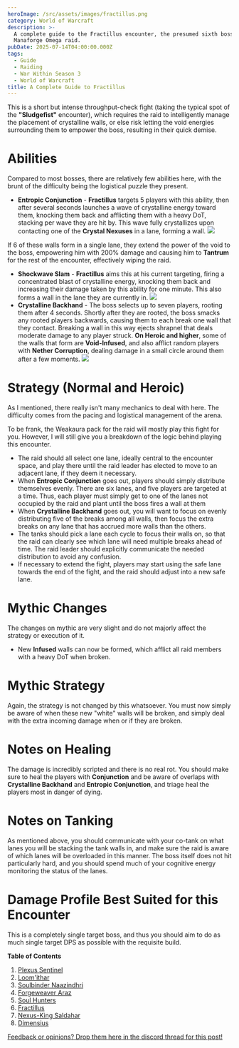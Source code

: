 ```yaml
---
heroImage: /src/assets/images/fractillus.png
category: World of Warcraft
description: >-
  A complete guide to the Fractillus encounter, the presumed sixth boss of the
  Manaforge Omega raid.
pubDate: 2025-07-14T04:00:00.000Z
tags:
  - Guide
  - Raiding
  - War Within Season 3
  - World of Warcraft
title: A Complete Guide to Fractillus
---
```


This is a short but intense throughput-check fight (taking the typical spot of the **"Sludgefist"** encounter), which requires the raid to intelligently manage the placement of crystalline walls, or else risk letting the void energies surrounding them to empower the boss, resulting in their quick demise.

# Abilities

Compared to most bosses, there are relatively few abilities here, with the brunt of the difficulty being the logistical puzzle they present.

* **Entropic Conjunction** - **Fractillus** targets 5 players with this ability, then after several seconds launches a wave of crystalline energy toward them, knocking them back and afflicting them with a heavy DoT, stacking per wave they are hit by.  This wave fully crystallizes upon contacting one of the **Crystal Nexuses** in a lane, forming a wall. <img src="https://s3.us-east-1.amazonaws.com/cdn.shawnzhome.com/shawnzhome/videos/MO/fractillus/entropiconjunction.webp" />

If 6 of these walls form in a single lane, they extend the power of the void to the boss, empowering him with 200% damage and causing him to **Tantrum** for the rest of the encounter, effectively wiping the raid.

* **Shockwave Slam** - **Fractillus** aims this at his current targeting, firing a concentrated blast of crystalline energy, knocking them back and increasing their damage taken by this ability for one minute. This also forms a wall in the lane they are currently in. <img src="https://s3.us-east-1.amazonaws.com/cdn.shawnzhome.com/shawnzhome/videos/MO/fractillus/shockwaveslam.webp" />
* **Crystalline Backhand** - The boss selects up to seven players, rooting them after 4 seconds. Shortly after they are rooted, the boss smacks any rooted players  backwards, causing them to each break one wall that they contact. Breaking a wall in this way ejects shrapnel that deals moderate damage to any player struck.  **On Heroic and higher**, some of the walls that form are **Void-Infused**, and also afflict random players with **Nether Corruption**, dealing damage in a small circle around them after a few moments. <img src="https://s3.us-east-1.amazonaws.com/cdn.shawnzhome.com/shawnzhome/videos/MO/fractillus/crystallinebackhand.webp" />

# Strategy (Normal and Heroic)

As I mentioned, there really isn't many mechanics to deal with here. The difficulty comes from the pacing and logistical management of the arena.

To be frank, the Weakaura pack for the raid will mostly play this fight for you. However, I will still give you a breakdown of the logic behind playing this encounter.

* The raid should all select one lane, ideally central to the encounter space, and play there until the raid leader has elected to move to an adjacent lane, if they deem it necessary.
* When **Entropic Conjunction** goes out, players should simply distribute themselves evenly. There are six lanes, and five players are targeted at a time. Thus, each player must simply get to one of the lanes not occupied by the raid and plant until the boss fires a wall at them
* When **Crystalline Backhand** goes out, you will want to focus on evenly distributing five of the breaks among all walls, then focus the extra breaks on any lane that has accrued more walls than the others.
* The tanks should pick a lane each cycle to focus their walls on, so that the raid can clearly see which lane will need multiple breaks ahead of time. The raid leader should explicitly communicate the needed distribution to avoid any confusion.
* If necessary to extend the fight, players may start using the safe lane towards the end of the fight, and the raid should adjust into a new safe lane.

# Mythic Changes

The changes on mythic are very slight and do not majorly affect the strategy or execution of it.

* New **Infused** walls can now be formed, which afflict all raid members with a heavy DoT when broken.

# Mythic Strategy

Again, the strategy is not changed by this whatsoever. You must now simply be aware of when these new "white" walls will be broken, and simply deal with the extra incoming damage when or if they are broken.

# Notes on Healing

The damage is incredibly scripted and there is no real rot. You should make sure to heal the players with **Conjunction** and be aware of overlaps with **Crystalline Backhand** and **Entropic Conjunction**, and triage heal the players most in danger of dying.  

# Notes on Tanking

As mentioned above, you should communicate with your co-tank on what lanes you will be stacking the tank walls in, and make sure the raid is aware of which lanes will be overloaded in this manner. The boss itself does not hit particularly hard, and you should spend much of your cognitive energy monitoring the status of the lanes.

# Damage Profile Best Suited for this Encounter

This is a completely single target boss, and thus you should aim to do as much single target DPS as possible with the requisite build.

**Table of Contents**

1. <a href="https://www.shawnzhome.com/post/a-complete-guide-to-the-plexus-sentinel/">Plexus Sentinel</a>
2. <a href="https://www.shawnzhome.com/post/a-complete-guide-to-loomithar/">Loom'ithar</a>
3. <a href="https://www.shawnzhome.com/post/a-complete-guide-to-soulbinder-naazindhri/">Soulbinder Naazindhri</a>
4. <a href="https://www.shawnzhome.com/post/a-complete-guide-to-forgweaver-araz/">Forgeweaver Araz</a>
5. <a href="https://www.shawnzhome.com/post/a-complete-guide-to-the-soul-hunters/">Soul Hunters</a>
6. <a href="https://www.shawnzhome.com/post/a-complete-guide-to-fractillus/">Fractillus</a>
7. <a href="https://www.shawnzhome.com/post/a-complete-guide-to-nexus-king-saldahar/">Nexus-King Saldahar</a>
8. <a href="https://www.shawnzhome.com/post/a-complete-guide-to-dimensius/">Dimensius</a>

<a href="https://discord.com/channels/1353297912754602097/1394425259234693221">Feedback or opinions? Drop them here in the discord thread for this post!</a>